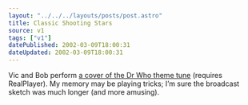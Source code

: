 ```yaml
---
layout: "../../../layouts/posts/post.astro"
title: Classic Shooting Stars
source: v1
tags: ["v1"]
datePublished: 2002-03-09T18:00:31
dateUpdated: 2002-03-09T18:00:31
---
```


Vic and Bob perform [a cover of the Dr Who theme tune][1] (requires RealPlayer). My memory may be playing tricks; I&#8217;m sure the broadcast sketch was much longer (and more amusing).

[1]: http://www.bbc.co.uk/choice/shootingstars/gold/ss_golden_05.shtml
